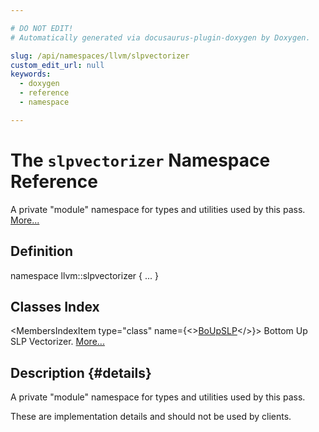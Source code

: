 ```yaml
---

# DO NOT EDIT!
# Automatically generated via docusaurus-plugin-doxygen by Doxygen.

slug: /api/namespaces/llvm/slpvectorizer
custom_edit_url: null
keywords:
  - doxygen
  - reference
  - namespace

---
```





# The `slpvectorizer` Namespace Reference

<DoxygenPage pluginConfig={pluginConfig}>

A private &quot;module&quot; namespace for types and utilities used by this pass. <a href="#details">More...</a>

## Definition

<CodeBlock>namespace llvm::slpvectorizer &#123; ... &#125;</CodeBlock>

## Classes Index

<MembersIndex>

<MembersIndexItem
  type="class"
  name={<><a href="/docs/api/classes/llvm/slpvectorizer/boupslp">BoUpSLP</a></>}>
Bottom Up SLP Vectorizer. <a href="/docs/api/classes/llvm/slpvectorizer/boupslp/#details">More...</a>
</MembersIndexItem>

</MembersIndex>

## Description {#details}

A private &quot;module&quot; namespace for types and utilities used by this pass.

These are implementation details and should not be used by clients.

</DoxygenPage>
